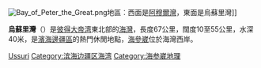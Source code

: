 {{Unreferenced|time=2018-01-22T15:45:32+00:00}}
[[File:Bay_of_Peter_the_Great.png|thumb]]地區︰西面是[[阿穆爾灣|阿穆爾灣]]，東面是烏蘇里灣]]

'''烏蘇里灣'''（{{lang-rus|Уссурийский залив|Ussurysky zaliv}}）是[[彼得大帝湾|彼得大帝湾]]東北部的[[海灣|海灣]]，長度67公里，闊度10至55公里，水深40米，是[[濱海邊疆區|濱海邊疆區]]的熱門休閒地點，[[海參崴|海參崴]]位於海灣西岸。

{{Russia-geo-stub}}
{{DEFAULTSORT:Уссурийский}}
[[Category:日本海|Ussuri]]
[[Category:滨海边疆区海湾|Category:滨海边疆区海湾]]
[[Category:海参崴地理|Category:海参崴地理]]